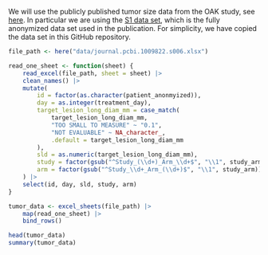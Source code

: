 We will use the publicly published tumor size data from the OAK study, see [here](https://journals.plos.org/ploscompbiol/article?id=10.1371/journal.pcbi.1009822). In particular we are using the [S1 data set](https://doi.org/10.1371/journal.pcbi.1009822.s006), which is the fully anonymized data set used in the publication. For simplicity, we have copied the data set in this GitHub repository.

```r
file_path <- here("data/journal.pcbi.1009822.s006.xlsx")

read_one_sheet <- function(sheet) {
    read_excel(file_path, sheet = sheet) |> 
    clean_names() |> 
    mutate(
        id = factor(as.character(patient_anonmyized)),
        day = as.integer(treatment_day),
        target_lesion_long_diam_mm = case_match(
            target_lesion_long_diam_mm,
            "TOO SMALL TO MEASURE" ~ "0.1",
            "NOT EVALUABLE" ~ NA_character_,
            .default = target_lesion_long_diam_mm
        ),
        sld = as.numeric(target_lesion_long_diam_mm),
        study = factor(gsub("^Study_(\\d+)_Arm_\\d+$", "\\1", study_arm)),
        arm = factor(gsub("^Study_\\d+_Arm_(\\d+)$", "\\1", study_arm))
    ) |> 
    select(id, day, sld, study, arm)
}

tumor_data <- excel_sheets(file_path) |> 
    map(read_one_sheet) |> 
    bind_rows()

head(tumor_data)
summary(tumor_data)
```